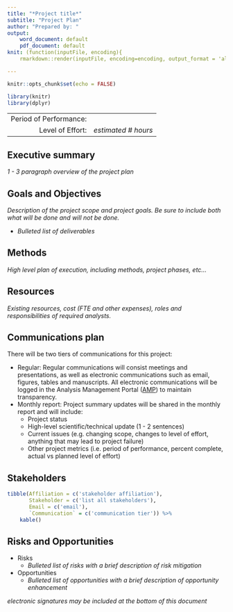 ```yaml
---
title: "*Project title*"
subtitle: "Project Plan"
author: "Prepared by: "
output:
    word_document: default
    pdf_document: default
knit: (function(inputFile, encoding){
    rmarkdown::render(inputFile, encoding=encoding, output_format = 'all')})

---
```


```r
knitr::opts_chunk$set(echo = FALSE)

library(knitr)
library(dplyr)
```

|                        |                     |
|-----------------------:|:--------------------|
| Period of Performance: |                     |
| Level of Effort:       | *estimated # hours* |

## Executive summary
*1 - 3 paragraph overview of the project plan*


## Goals and Objectives
*Description of the project scope and project goals. Be sure to include both what will be done and will not be done.*
    
* *Bulleted list of deliverables*


## Methods
*High level plan of execution, including methods, project phases, etc...*


## Resources
*Existing resources, cost (FTE and other expenses), roles and responsibilities of required analysts.*


## Communications plan
There will be two tiers of communications for this project:

* Regular: Regular communications will consist meetings and presentations, as well as electronic communications such as email, figures, tables and manuscripts. All electronic communications will be logged in the Analysis Management Portal ([AMP](https://abcs-amp.cancer.gov/)) to maintain transparency.
* Monthly report: Project summary updates will be shared in the monthly report and will include:
    * Project status
    * High-level scientific/technical update (1 - 2 sentences)
    * Current issues (e.g. changing scope, changes to level of effort, anything that may lead to project failure)
    * Other project metrics (i.e. period of performance, percent complete, actual vs planned level of effort)


## Stakeholders

```r
tibble(Affiliation = c('stakeholder affiliation'),
       Stakeholder = c('list all stakeholders'),
       Email = c('email'),
       `Communication` = c('communication tier')) %>%
    kable()
```


## Risks and Opportunities

* Risks
    * *Bulleted list of risks with a brief description of risk mitigation*
* Opportunities
    * *Bulleted list of opportunities with a brief description of opportunity enhancement*


*electronic signatures may be included at the bottom of this document*
